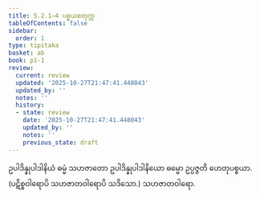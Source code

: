 ```yaml
---
title: 5.2.1–4 ပစ္စယစတုက္က
tableOfContents: false
sidebar:
  order: 1
type: tipitaka
basket: ab
book: p1-1
review:
  current: review
  updated: '2025-10-27T21:47:41.448043'
  updated_by: ''
  notes: ''
  history:
  - state: review
    date: '2025-10-27T21:47:41.448043'
    updated_by: ''
    notes: ''
    previous_state: draft
---
```



<ReviewStatus review={frontmatter.review} showDetails={true} />

<HypothesisAnnotation frontmatter={frontmatter} />

<DynamicBreadcrumb />

<Division number="29" book="p1-1" e="ch" v="36" p="459">

<Paragraph number="2521" book="p1-1">
ဥပါဒိန္နုပါဒါနိယံ ဓမ္မံ သဟဇာတော ဥပါဒိန္နုပါဒါနိယော ဓမ္မော ဥပ္ပဇ္ဇတိ ဟေတုပစ္စယာ.

</Paragraph>
</Division>

<Paragraph number="2522" type="center" book="p1-1">
(ပဋိစ္စဝါရောပိ သဟဇာတဝါရောပိ သဒိသော.)



</Paragraph>

<Paragraph number="2523" type="center" book="p1-1">
သဟဇာတဝါရော.
</Paragraph>